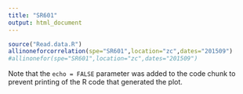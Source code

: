 ```yaml
---
title: "SR601"
output: html_document
---
```


```r
source("Read.data.R")
allinoneforcorrelation(spe="SR601",location="zc",dates="201509")
#allinonefor(spe="SR601",location="zc",dates="201509")
```

Note that the `echo = FALSE` parameter was added to the code chunk to prevent printing of the R code that generated the plot.
